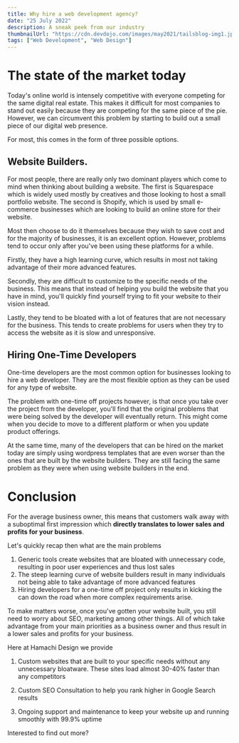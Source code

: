 ```yaml
---
title: Why hire a web development agency?
date: "25 July 2022"
description: A sneak peek from our industry
thumbnailUrl: "https://cdn.devdojo.com/images/may2021/tailsblog-img1.jpg"
tags: ["Web Development", "Web Design"]
---
```


# The state of the market today

Today's online world is intensely competitive with everyone competing for the same digital real estate. This makes it difficult for most companies to stand out easily because they are competing for the same piece of the pie. However, we can circumvent this problem by starting to build out a small piece of our digital web presence.

For most, this comes in the form of three possible options.

## Website Builders.

For most people, there are really only two dominant players which come to mind when thinking about building a website. The first is Squarespace which is widely used mostly by creatives and those looking to host a small portfolio website. The second is Shopify, which is used by small e-commerce businesses which are looking to build an online store for their website.

Most then choose to do it themselves because they wish to save cost and for the majority of businesses, it is an excellent option. However, problems tend to occur only after you've been using these platforms for a while.

Firstly, they have a high learning curve, which results in most not taking advantage of their more advanced features.

Secondly, they are difficult to customize to the specific needs of the business. This means that instead of helping you build the website that you have in mind, you'll quickly find yourself trying to fit your website to their vision instead.

Lastly, they tend to be bloated with a lot of features that are not necessary for the business. This tends to create problems for users when they try to access the website as it is slow and unresponsive.

## Hiring One-Time Developers

One-time developers are the most common option for businesses looking to hire a web developer. They are the most flexible option as they can be used for any type of website.

The problem with one-time off projects however, is that once you take over the project from the developer, you'll find that the original problems that were being solved by the developer will eventually return. This might come when you decide to move to a different platform or when you update product offerings.

At the same time, many of the developers that can be hired on the market today are simply using wordpress templates that are even worser than the ones that are built by the website builders. They are still facing the same problem as they were when using website builders in the end.

# Conclusion

For the average business owner, this means that customers walk away with a suboptimal first impression which **directly translates to lower sales and profits for your business**.

Let's quickly recap then what are the main problems

1. Generic tools create websites that are bloated with unnecessary code, resulting in poor user experiences and thus lost sales
2. The steep learning curve of website builders result in many individuals not being able to take advantage of more advanced features
3. Hiring developers for a one-time off project only results in kicking the can down the road when more complex requirements arise.

To make matters worse, once you've gotten your website built, you still need to worry about SEO, marketing among other things. All of which take advantage from your main priorities as a business owner and thus result in a lower sales and profits for your business.

Here at Hamachi Design we provide

1. Custom websites that are built to your specific needs without any unnecessary bloatware. These sites load almost 30-40% faster than any competitors

2. Custom SEO Consultation to help you rank higher in Google Search results

3. Ongoing support and maintenance to keep your website up and running smoothly with 99.9% uptime

Interested to find out more?
